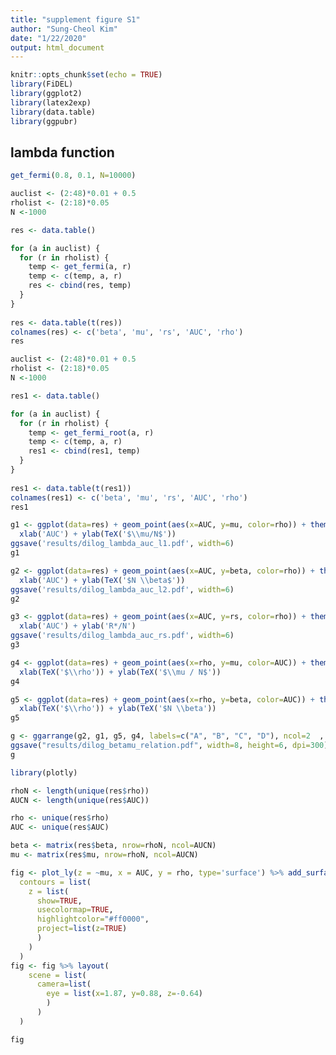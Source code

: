 ```yaml
---
title: "supplement figure S1"
author: "Sung-Cheol Kim"
date: "1/22/2020"
output: html_document
---
```


```r
knitr::opts_chunk$set(echo = TRUE)
library(FiDEL)
library(ggplot2)
library(latex2exp)
library(data.table)
library(ggpubr)
```

## lambda function

```r
get_fermi(0.8, 0.1, N=10000)
```

```r
auclist <- (2:48)*0.01 + 0.5
rholist <- (2:18)*0.05
N <-1000

res <- data.table()

for (a in auclist) {
  for (r in rholist) {
    temp <- get_fermi(a, r)
    temp <- c(temp, a, r)
    res <- cbind(res, temp)
  }
}
 
res <- data.table(t(res))
colnames(res) <- c('beta', 'mu', 'rs', 'AUC', 'rho')
res
```

```r
auclist <- (2:48)*0.01 + 0.5
rholist <- (2:18)*0.05
N <-1000

res1 <- data.table()

for (a in auclist) {
  for (r in rholist) {
    temp <- get_fermi_root(a, r)
    temp <- c(temp, a, r)
    res1 <- cbind(res1, temp)
  }
}
 
res1 <- data.table(t(res1))
colnames(res1) <- c('beta', 'mu', 'rs', 'AUC', 'rho')
res1
```

```r
g1 <- ggplot(data=res) + geom_point(aes(x=AUC, y=mu, color=rho)) + theme_classic() + 
  xlab('AUC') + ylab(TeX('$\\mu/N$'))
ggsave('results/dilog_lambda_auc_l1.pdf', width=6)
g1
```

```r
g2 <- ggplot(data=res) + geom_point(aes(x=AUC, y=beta, color=rho)) + theme_classic() +
  xlab('AUC') + ylab(TeX('$N \\beta$'))
ggsave('results/dilog_lambda_auc_l2.pdf', width=6)
g2
```

```r
g3 <- ggplot(data=res) + geom_point(aes(x=AUC, y=rs, color=rho)) + theme_classic() +
  xlab('AUC') + ylab('R*/N')
ggsave('results/dilog_lambda_auc_rs.pdf', width=6)
g3
```

```r
g4 <- ggplot(data=res) + geom_point(aes(x=rho, y=mu, color=AUC)) + theme_classic() + 
  xlab(TeX('$\\rho')) + ylab(TeX('$\\mu / N$'))
g4
```

```r
g5 <- ggplot(data=res) + geom_point(aes(x=rho, y=beta, color=AUC)) + theme_classic() + 
  xlab(TeX('$\\rho')) + ylab(TeX('$N \\beta'))
g5
```

```r
g <- ggarrange(g2, g1, g5, g4, labels=c("A", "B", "C", "D"), ncol=2  , nrow=2)
ggsave("results/dilog_betamu_relation.pdf", width=8, height=6, dpi=300)
g
```

```r
library(plotly)
```

```r
rhoN <- length(unique(res$rho))
AUCN <- length(unique(res$AUC))

rho <- unique(res$rho)
AUC <- unique(res$AUC)

beta <- matrix(res$beta, nrow=rhoN, ncol=AUCN)
mu <- matrix(res$mu, nrow=rhoN, ncol=AUCN)
```

```r
fig <- plot_ly(z = ~mu, x = AUC, y = rho, type='surface') %>% add_surface(
  contours = list(
    z = list(
      show=TRUE,
      usecolormap=TRUE,
      highlightcolor="#ff0000",
      project=list(z=TRUE)
      )
    )
  )
fig <- fig %>% layout(
    scene = list(
      camera=list(
        eye = list(x=1.87, y=0.88, z=-0.64)
        )
      )
  )

fig
```



